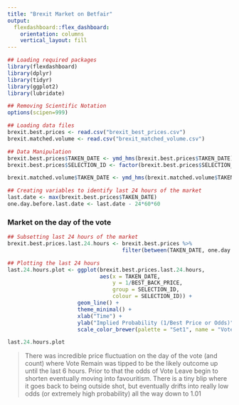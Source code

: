 ```yaml
---
title: "Brexit Market on Betfair"
output: 
  flexdashboard::flex_dashboard:
    orientation: columns
    vertical_layout: fill
---
```


```r
## Loading required packages
library(flexdashboard)
library(dplyr)
library(tidyr)
library(ggplot2)
library(lubridate)

## Removing Scientific Notation
options(scipen=999)

## Loading data files
brexit.best.prices <- read.csv("brexit_best_prices.csv")
brexit.matched.volume <- read.csv("brexit_matched_volume.csv")

## Data Manipulation
brexit.best.prices$TAKEN_DATE <- ymd_hms(brexit.best.prices$TAKEN_DATE)
brexit.best.prices$SELECTION_ID <- factor(brexit.best.prices$SELECTION_ID, labels = c("Leave","Remain"))

brexit.matched.volume$TAKEN_DATE <- ymd_hms(brexit.matched.volume$TAKEN_DATE)

## Creating variables to identify last 24 hours of the market
last.date <- max(brexit.best.prices$TAKEN_DATE)
one.day.before.last.date <- last.date - 24*60*60
```

### **Market on the day of the vote** 

```r
## Subsetting last 24 hours of the market
brexit.best.prices.last.24.hours <- brexit.best.prices %>% 
                                    filter(between(TAKEN_DATE, one.day.before.last.date, last.date))

## Plotting the last 24 hours
last.24.hours.plot <- ggplot(brexit.best.prices.last.24.hours,
                             aes(x = TAKEN_DATE,
                                 y = 1/BEST_BACK_PRICE,
                                 group = SELECTION_ID,
                                 colour = SELECTION_ID)) +
                      geom_line() +
                      theme_minimal() + 
                      xlab("Time") + 
                      ylab("Implied Probability (1/Best Price or Odds)") + 
                      scale_color_brewer(palette = "Set1", name = "Vote")

last.24.hours.plot
```

> There was incredible price fluctuation on the day of the vote (and count) where Vote Remain was tipped to be the likely outcome up until the last 6 hours. Prior to that the odds of Vote Leave begin to shorten eventually moving into favouritism. There is a tiny blip where it goes back to being outside shot, but eventually drifts into really low odds (or extremely high probability) all the way down to 1.01